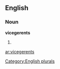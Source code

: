 
==English==

===Noun===
'''vicegerents'''

# {{plural of|[[vicegerent]]}}

[[Category:English plurals]]

[[ar:vicegerents]]